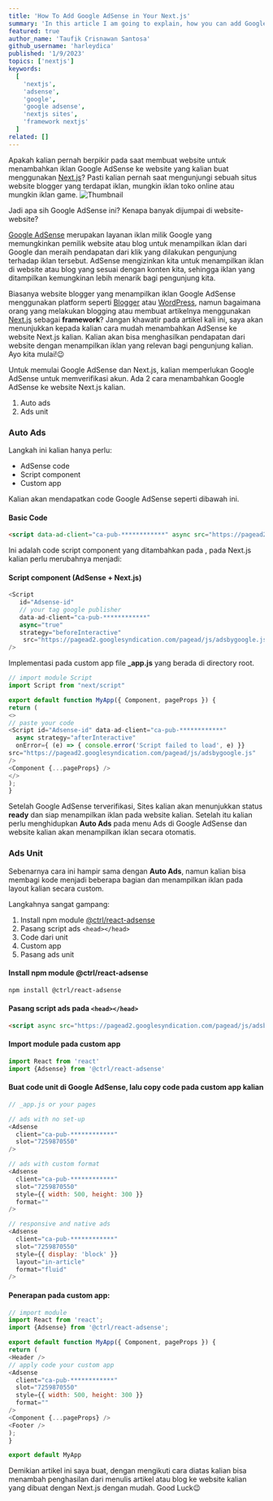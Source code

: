```yaml
---
title: 'How To Add Google AdSense in Your Next.js'
summary: 'In this article I am going to explain, how you can add Google AdSense in Next.js sites (or any other react applications).. How? read this article to the end😉'
featured: true
author_name: 'Taufik Crisnawan Santosa'
github_username: 'harleydica'
published: '1/9/2023'
topics: ['nextjs']
keywords:
  [
    'nextjs',
    'adsense',
    'google',
    'google adsense',
    'nextjs sites',
    'framework nextjs'
  ]
related: []
---
```


Apakah kalian pernah berpikir pada saat membuat website untuk menambahkan iklan Google AdSense ke website yang kalian buat menggunakan [Next.js](https://nextjs.org)? Pasti kalian pernah saat mengunjungi sebuah situs website blogger yang terdapat iklan, mungkin iklan toko online atau mungkin iklan game.
![Thumbnail](https://ik.imagekit.io/taufik/blog/how-to-add-adsense-nextjs/adsense_nextjs.png 'Thumbnail')

Jadi apa sih Google AdSense ini? Kenapa banyak dijumpai di website-website?

[Google AdSense](https://www.google.com/intl/id_id/adsense/start) merupakan layanan iklan milik Google yang memungkinkan pemilik website atau blog untuk menampilkan iklan dari Google dan meraih pendapatan dari klik yang dilakukan pengunjung terhadap iklan tersebut. AdSense mengizinkan kita untuk menampilkan iklan di website atau blog yang sesuai dengan konten kita, sehingga iklan yang ditampilkan kemungkinan lebih menarik bagi pengunjung kita.

Biasanya website blogger yang menampilkan iklan Google AdSense menggunakan platform seperti [Blogger](https://www.blogger.com) atau [WordPress](https://wordpress.com), namun bagaimana orang yang melakukan blogging atau membuat artikelnya menggunakan [Next.js](https://nextjs.org) sebagai **framework**? Jangan khawatir pada artikel kali ini, saya akan menunjukkan kepada kalian cara mudah menambahkan AdSense ke website Next.js kalian. Kalian akan bisa menghasilkan pendapatan dari website dengan menampilkan iklan yang relevan bagi pengunjung kalian. Ayo kita mulai!😉

Untuk memulai Google AdSense dan Next.js, kalian memperlukan Google AdSense untuk memverifikasi akun. Ada 2 cara menambahkan Google AdSense ke website Next.js kalian.
1. Auto ads
2. Ads unit

### Auto Ads

Langkah ini kalian hanya perlu:
- AdSense code
- Script component
- Custom app

Kalian akan mendapatkan code Google AdSense seperti dibawah ini.
#### Basic Code
```html
<script data-ad-client="ca-pub-************" async src="https://pagead2.googlesyndication.com/pagead/js/adsbygoogle.js"></script>
```
Ini adalah code script component yang ditambahkan pada **<head></head>**, pada Next.js kalian perlu merubahnya menjadi:
#### Script component (AdSense + Next.js)
```js
<Script
   id="Adsense-id"
   // your tag google publisher
   data-ad-client="ca-pub-************"
   async="true"
   strategy="beforeInteractive"
    src="https://pagead2.googlesyndication.com/pagead/js/adsbygoogle.js"
/>
```
Implementasi pada custom app file **_app.js** yang berada di directory root.
```js
// import module Script
import Script from "next/script"

export default function MyApp({ Component, pageProps }) {
return (
<>
// paste your code 
<Script id="Adsense-id" data-ad-client="ca-pub-************"
  async strategy="afterInteractive"
  onError={ (e) => { console.error('Script failed to load', e) }}
src="https://pagead2.googlesyndication.com/pagead/js/adsbygoogle.js"
/>
<Component {...pageProps} />
</>
);
}
```

Setelah Google AdSense terverifikasi, Sites kalian akan menunjukkan status **ready** dan siap menampilkan iklan pada website kalian. Setelah itu kalian perlu menghidupkan **Auto Ads** pada menu Ads di Google AdSense dan website kalian akan menampilkan iklan secara otomatis.

### Ads Unit

Sebenarnya cara ini hampir sama dengan **Auto Ads**, namun kalian bisa membagi kode menjadi beberapa bagian dan menampilkan iklan pada layout kalian secara custom.

Langkahnya sangat gampang:
1. Install npm module [@ctrl/react-adsense](https://www.npmjs.com/package/@ctrl/react-adsense)
2. Pasang script ads ```<head></head>```
3. Code dari unit
4. Custom app
5. Pasang ads unit

#### Install npm module **@ctrl/react-adsense**
```bash
npm install @ctrl/react-adsense
```

#### Pasang script ads pada ```<head></head>```
```html
<script async src="https://pagead2.googlesyndication.com/pagead/js/adsbygoogle.js"></script>
```

#### Import module pada custom app
```js
import React from 'react'
import {Adsense} from '@ctrl/react-adsense'
```

#### Buat code unit di Google AdSense, lalu copy code pada custom app kalian
```js
// _app.js or your pages

// ads with no set-up
<Adsense
  client="ca-pub-************"
  slot="7259870550"
/>

// ads with custom format
<Adsense
  client="ca-pub-************"
  slot="7259870550"
  style={{ width: 500, height: 300 }}
  format=""
/>

// responsive and native ads
<Adsense
  client="ca-pub-************"
  slot="7259870550"
  style={{ display: 'block' }}
  layout="in-article"
  format="fluid"
/>
```

#### Penerapan pada custom app:
```js
// import module
import React from 'react';
import {Adsense} from '@ctrl/react-adsense';

export default function MyApp({ Component, pageProps }) {
return (
<Header />
// apply code your custom app
<Adsense
  client="ca-pub-************"
  slot="7259870550"
  style={{ width: 500, height: 300 }}
  format=""
/>
<Component {...pageProps} />
<Footer />
);
}

export default MyApp
```

Demikian artikel ini saya buat, dengan mengikuti cara diatas kalian bisa menambah penghasilan dari menulis artikel atau blog ke website kalian yang dibuat dengan Next.js dengan mudah.
Good Luck😉